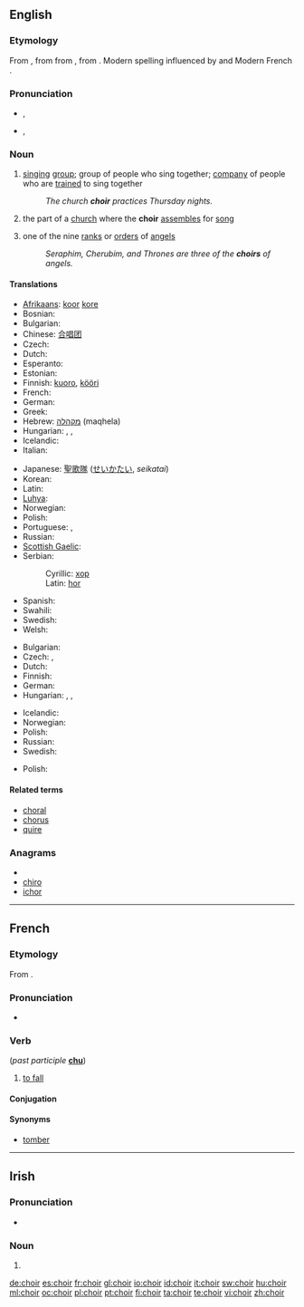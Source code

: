 {{wikipedia|Choir (disambiguation)}}
{{also|chóir}}
==English==

===Etymology===
From {{etyl|enm}} {{term||quer|lang=enm}}, {{term|quere|lang=enm}} from {{etyl|fro}} {{term|quer|lang=fro}} from {{etyl|la}} {{term|chorus|lang=la}}, from {{etyl|grc}} {{term|χορός|sc=polytonic|tr=choros||company of dancers or singers|lang=grc}}. Modern spelling influenced by {{term|chorus}} and Modern French {{term|chœur|lang=fr}}.

===Pronunciation===
* {{a|UK}} {{IPA|/kwaɪ.ə(ɹ)/}}, {{SAMPA|/kwaI.@(r)/}}
*: {{audio|en-uk-choir.ogg|Audio (UK)}}
*: {{rhymes|aɪə(r)}}
* {{a|US}} {{IPA|/kwaɪɚ/}}, {{SAMPA|/kwaI@`/}}
*: {{rhymes|aɪɚ}}

===Noun===
{{wikipedia}}
{{en-noun}}

# [[sing]]ing [[group]]; group of people who sing together; [[company]] of people who are [[train]]ed to sing together
#: ''The church '''choir''' practices Thursday nights.''
# the part of a [[church]] where the '''choir''' [[assemble]]s for [[song]]
# {{italbrac|Christian [[angelology]]}} one of the nine [[rank]]s or [[order]]s of [[angel]]s
#: ''Seraphim, Cherubim, and Thrones are three of the '''choirs''' of angels.''

====Translations====
{{trans-top|singing group}}
* [[Afrikaans]]: [[koor]] {{n}} [[kore]] {{plural}}
* Bosnian: {{t-|bs|hor|m}}
* Bulgarian: {{t-|bg|хор|m}}
* Chinese: [[合唱团]]
* Czech: {{t-|cs|sbor|m}}
* Dutch: {{t+|nl|koor|n}}
* Esperanto: {{t-|eo|ĥoro|xs=Esperanto}}
* Estonian: {{t-|et|koor}}
* Finnish: [[kuoro]], [[kööri]] {{italbrac|colloquial}}
* French: {{t+|fr|chœur|m}}
* German: {{t+|de|Chor|m}}
* Greek: {{t|el|χορωδία }}
* Hebrew: [[מקהלה]] (maqhela) {{f}}
* Hungarian: {{t+|hu|kórus}}, {{t-|hu|énekkar}}, {{t+|hu|kar}}
* Icelandic: {{t+|is|kór|m}}
* Italian: {{t+|it|coro|m}}
{{trans-mid}}
* Japanese: [[聖歌隊]] ([[せいかたい]], ''seikatai'')
* Korean: {{t|ko|합창단|tr=hapchangdan|sc=Hang}}
* Latin: {{t-|la|chorus|m}}
* [[Luhya]]: {{tø|luy|ekwaya}}
* Norwegian: {{t+|no|kor|c}}
* Polish: {{t+|pl|chór|m}}
* Portuguese: {{t+|pt|coro|m}},  {{t+|pt|coral|m}}
* Russian: {{t+|ru|хор|m|tr=χor}}
* [[Scottish Gaelic]]: {{t|gd|còisir|f|xs=Scottish Gaelic}}
* Serbian:
*: Cyrillic: [[хор#Serbian|хор]] {{m}}
*: Latin: [[hor#Serbian|hor]] {{m}}
* Spanish: {{t+|es|coro|m}}
* Swahili: {{t+|sw|kwaya|xs=Swahili}}
* Swedish: {{t+|sv|kör|c}}
* Welsh: {{t-|cy|côr|xs=Welsh}}
{{trans-bottom}}

{{trans-top|part of a church for choir assembly}}
* Bulgarian: {{t-|bg|хор|m}}
* Czech: {{t|cs|kruchta|f}},  {{t|cs|kůr|m}}
* Dutch: {{t+|nl|koor|n}}
* Finnish: {{t+|fi|kuori}}
* German: {{t+|de|Chor|m}}
* Hungarian: {{t+|hu|kórus}}, {{t-|hu|énekkar}}, {{t+|hu|kar}}
{{trans-mid}}
* Icelandic: {{t+|is|kór|m}}
* Norwegian: {{t+|no|kor|c}}
* Polish: {{t+|pl|chór|m}}
* Russian: {{t|ru|хоры|m|p|tr=χorý}}
* Swedish: {{t+|sv|kor|c}}
{{trans-bottom}}

{{trans-top|a rank or order of angels}}
* Polish: {{t+|pl|chór|m}}
{{trans-mid}}
{{trans-bottom}}

====Related terms====
* [[choral]]
* [[chorus]]
* [[quire]]

===Anagrams===
* {{alphagram|chior}}
* [[chiro#English|chiro]]
* [[ichor#English|ichor]]

----

==French==

===Etymology===
From {{etyl|la|fr}} {{term|cadere}}.

===Pronunciation===
* {{IPA|/ʃwaʁ/|lang=fr}}

===Verb===
{{fr-verb|type=defective}} (''past participle'' '''[[chu]]''')

# {{archaic|lang=fr}} [[fall#Verb|to fall]]

====Conjugation====
{{fr-conj-choir}}

====Synonyms====
* [[tomber]]

----

==Irish==

===Pronunciation===
* {{IPA|lang=ga|[xɛɾʲ]}}

===Noun===
{{infl|ga|noun form}}

# {{mutation of|coir}}

[[de:choir]]
[[es:choir]]
[[fr:choir]]
[[gl:choir]]
[[io:choir]]
[[id:choir]]
[[it:choir]]
[[sw:choir]]
[[hu:choir]]
[[ml:choir]]
[[oc:choir]]
[[pl:choir]]
[[pt:choir]]
[[fi:choir]]
[[ta:choir]]
[[te:choir]]
[[vi:choir]]
[[zh:choir]]